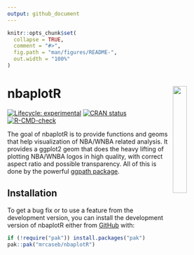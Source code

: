 ```yaml
---
output: github_document
---
```


<!-- README.md is generated from README.Rmd. Please edit that file -->

```r
knitr::opts_chunk$set(
  collapse = TRUE,
  comment = "#>",
  fig.path = "man/figures/README-",
  out.width = "100%"
)
```

# nbaplotR <a href='https://mrcaseb.github.io/nbaplotR/'><img src='man/figures/logo.png' align="right" width="25%" min-width="120px" /></a>

<!-- badges: start -->
[![Lifecycle: experimental](https://img.shields.io/badge/lifecycle-experimental-orange.svg)](https://lifecycle.r-lib.org/articles/stages.html#experimental)
[![CRAN status](https://www.r-pkg.org/badges/version/nbaplotR)](https://CRAN.R-project.org/package=nbaplotR)
[![R-CMD-check](https://github.com/mrcaseb/nbaplotR/actions/workflows/R-CMD-check.yaml/badge.svg)](https://github.com/mrcaseb/nbaplotR/actions/workflows/R-CMD-check.yaml)
<!-- badges: end -->

The goal of nbaplotR is to provide functions and geoms that help visualization of NBA/WNBA related analysis. It provides a ggplot2 geom that does the heavy lifting of plotting NBA/WNBA logos in high quality, with correct aspect ratio and possible transparency. All of this is done by the powerful [ggpath package](https://mrcaseb.github.io/ggpath/).

## Installation

<!-- The easiest way to get nbaplotR is to install it from [CRAN](https://cran.r-project.org/package=nbaplotR) with: -->

<!-- ``` r -->
<!-- install.packages("nbaplotR") -->
<!-- ``` -->

To get a bug fix or to use a feature from the development version, you can install the development version of nbaplotR either from [GitHub](https://github.com/mrcaseb/nbaplotR/) with:

``` r
if (!require("pak")) install.packages("pak")
pak::pak("mrcaseb/nbaplotR")
```
